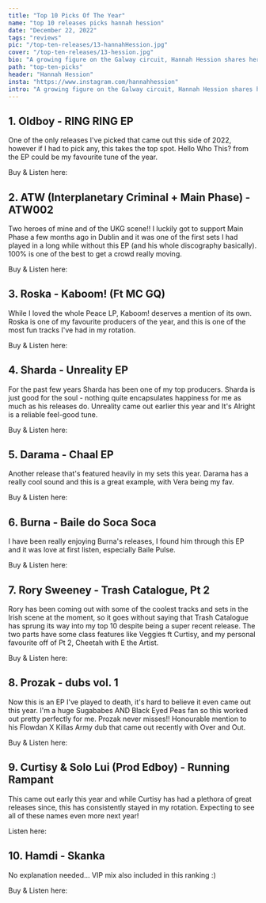 ---
title: "Top 10 Picks Of The Year"
name: "top 10 releases picks hannah hession"
date: "December 22, 2022"
tags: "reviews"
pic: "/top-ten-releases/13-hannahHession.jpg"
cover: "/top-ten-releases/13-hession.jpg"
bio: "A growing figure on the Galway circuit, Hannah Hession shares her  favourite cuts of UKG, Irish hip-hop, bass & more"
path: "top-ten-picks"
header: "Hannah Hession"
insta: "https://www.instagram.com/hannahhession"
intro: "A growing figure on the Galway circuit, Hannah Hession shares her  favourite cuts of UKG, Irish hip-hop, bass & more"
---

## 1. Oldboy - RING RING EP

<div className="row display-flex align-items-center">
<div className="col clubGuide">
<Picture src="/top-ten-releases/hannah/1.jpg" alt="RING RING EP – Oldboy" size={1200} />
</div>
<div className="col clubGuide">

One of the only releases I've picked that came out this side of 2022, however if I had to pick any, this takes the top spot. Hello Who This? from the EP could be my favourite tune of the year.

Buy & Listen here: <HoverLink url="oldboytrax.bandcamp.com/album/ring-ring-ep" name="BandCamp" external />

</div>
</div>

## 2. ATW (Interplanetary Criminal + Main Phase) - ATW002

<div className="row display-flex align-items-center">
<div className="col clubGuide">
<Picture src="/top-ten-releases/hannah/2.jpg" alt="ATW002 – ATW (Interplanetary Criminal + Main Phase) cover art" size={1200} />
</div>
<div className="col clubGuide">

Two heroes of mine and of the UKG scene!! I luckily got to support Main Phase a few months ago in Dublin and it was one of the first sets I had played in a long while without this EP (and his whole discography basically). 100% is one of the best to get a crowd really moving.

Buy & Listen here: <HoverLink url="atwrecords.bandcamp.com/album/atw002" name="BandCamp" external />

</div>
</div>

## 3. Roska - Kaboom! (Ft MC GQ)

<div className="row display-flex align-items-center">
<div className="col clubGuide">
<Picture src="/top-ten-releases/hannah/3.jpg" alt="Kaboom! (Ft MC GQ) – Roska" size={1200} />
</div>
<div className="col clubGuide">

While I loved the whole Peace LP, Kaboom! deserves a mention of its own. Roska is one of my favourite producers of the year, and this is one of the most fun tracks I've had in my rotation.

Buy & Listen here: <HoverLink url="roska.bandcamp.com/album/kaboom" name="BandCamp" external />

</div>
</div>

## 4. Sharda - Unreality EP

<div className="row display-flex align-items-center">
<div className="col clubGuide">
<Picture src="/top-ten-releases/hannah/4.jpg" alt="Unreality EP – Sharda" size={1200} />
</div>
<div className="col clubGuide">

For the past few years Sharda has been one of my top producers. Sharda is just good for the soul - nothing quite encapsulates happiness for me as much as his releases do. Unreality came out earlier this year and It's Alright is a reliable feel-good tune.

Buy & Listen here: <HoverLink url="djsharda.bandcamp.com/album/unreality" name="BandCamp" external />

</div>
</div>

## 5. Darama - Chaal EP

<div className="row display-flex align-items-center">
<div className="col clubGuide">
<Picture src="/top-ten-releases/hannah/5.jpg" alt="Chaal EP- Darama" size={1200} />
</div>
<div className="col clubGuide">

Another release that's featured heavily in my sets this year. Darama has a really cool sound and this is a great example, with Vera being my fav.

Buy & Listen here: <HoverLink url="darama.bandcamp.com/album/chaal" name="BandCamp" external />

</div>
</div>

## 6. Burna - Baile do Soca Soca

<div className="row display-flex align-items-center">
<div className="col clubGuide">
<Picture src="/top-ten-releases/hannah/6.jpg" alt="Baile do Soca Soca – Burna" size={1200} />
</div>
<div className="col clubGuide">

I have been really enjoying Burna's releases, I found him through this EP and it was love at first listen, especially Baile Pulse.

Buy & Listen here: <HoverLink url="itsburna.bandcamp.com/album/baile-do-soca-soca" name="BandCamp" external />

</div>
</div>

## 7. Rory Sweeney - Trash Catalogue, Pt 2

<div className="row display-flex align-items-center">
<div className="col clubGuide">
<Picture src="/top-ten-releases/hannah/7.jpg" alt="Trash Catalogue, Pt 2 – Rory Sweeney" size={1200} />
</div>
<div className="col clubGuide">

Rory has been coming out with some of the coolest tracks and sets in the Irish scene at the moment, so it goes without saying that Trash Catalogue has sprung its way into my top 10 despite being a super recent release. The two parts have some class features like Veggies ft Curtisy, and my personal favourite off of Pt 2, Cheetah with E the Artist.

Buy & Listen here: <HoverLink url="rory2.bandcamp.com/album/trash-catalogue-pt-2" name="BandCamp" external />

</div>
</div>

## 8. Prozak - dubs vol. 1

<div className="row display-flex align-items-center">
<div className="col clubGuide">
<Picture src="/top-ten-releases/hannah/8.jpg" alt="dubs vol. 1 – Prozak" size={1200} />
</div>
<div className="col clubGuide">

Now this is an EP I've played to death, it's hard to believe it even came out this year. I'm a huge Sugababes AND Black Eyed Peas fan so this worked out pretty perfectly for me. Prozak never misses!! Honourable mention to his Flowdan X Killas Army dub that came out recently with Over and Out.

Buy & Listen here: <HoverLink url="prozak.bandcamp.com/album/dubs-vol-1" name="BandCamp" external />

</div>
</div>

## 9. Curtisy & Solo Lui (Prod Edboy) - Running Rampant

<div className="row display-flex align-items-center">
<div className="col clubGuide">
<Picture src="/top-ten-releases/hannah/9.jpg" alt="Running Rampant – Curtisy & Solo Lui (Prod Edboy)" size={1200} />
</div>
<div className="col clubGuide">

This came out early this year and while Curtisy has had a plethora of great releases since, this has consistently stayed in my rotation. Expecting to see all of these names even more next year!

Listen here: <HoverLink url="open.spotify.com/track/6EH77cg5v6cQKBoZhUU7z6" name="Spotify" external />

</div>
</div>

## 10. Hamdi - Skanka

<div className="row display-flex align-items-center">
<div className="col clubGuide">
<Picture src="/top-ten-releases/hannah/10.jpg" alt="Skanka – Hamdi" size={1200} />
</div>
<div className="col clubGuide">

No explanation needed… VIP mix also included in this ranking :)

Buy & Listen here: <HoverLink url="hamdimusic.bandcamp.com/track/skanka" name="BandCamp" external />

</div>
</div>

